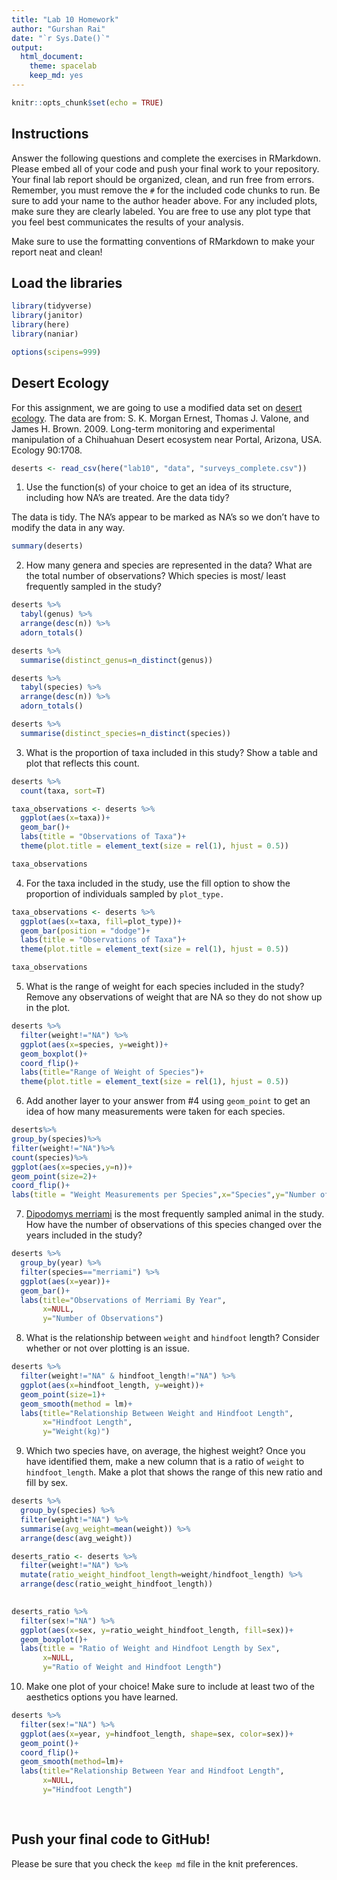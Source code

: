 ```yaml
---
title: "Lab 10 Homework"
author: "Gurshan Rai"
date: "`r Sys.Date()`"
output:
  html_document: 
    theme: spacelab
    keep_md: yes
---
```


```r
knitr::opts_chunk$set(echo = TRUE)
```

## Instructions
Answer the following questions and complete the exercises in RMarkdown. Please embed all of your code and push your final work to your repository. Your final lab report should be organized, clean, and run free from errors. Remember, you must remove the `#` for the included code chunks to run. Be sure to add your name to the author header above. For any included plots, make sure they are clearly labeled. You are free to use any plot type that you feel best communicates the results of your analysis.  

Make sure to use the formatting conventions of RMarkdown to make your report neat and clean!  

## Load the libraries
```r
library(tidyverse)
library(janitor)
library(here)
library(naniar)
```

```r
options(scipens=999)
```

## Desert Ecology
For this assignment, we are going to use a modified data set on [desert ecology](http://esapubs.org/archive/ecol/E090/118/). The data are from: S. K. Morgan Ernest, Thomas J. Valone, and James H. Brown. 2009. Long-term monitoring and experimental manipulation of a Chihuahuan Desert ecosystem near Portal, Arizona, USA. Ecology 90:1708.
```r
deserts <- read_csv(here("lab10", "data", "surveys_complete.csv"))
```

1. Use the function(s) of your choice to get an idea of its structure, including how NA's are treated. Are the data tidy?  

The data is tidy. The NA's appear to be marked as NA's so we don't have to modify the data in any way. 
```r
summary(deserts)
```

2. How many genera and species are represented in the data? What are the total number of observations? Which species is most/ least frequently sampled in the study?

```r
deserts %>% 
  tabyl(genus) %>%
  arrange(desc(n)) %>% 
  adorn_totals() 

```

```r
deserts %>% 
  summarise(distinct_genus=n_distinct(genus))

```
```r
deserts %>% 
  tabyl(species) %>%
  arrange(desc(n)) %>% 
  adorn_totals()
```

```r
deserts %>% 
  summarise(distinct_species=n_distinct(species))
```

3. What is the proportion of taxa included in this study? Show a table and plot that reflects this count.
```r
deserts %>% 
  count(taxa, sort=T)
```

```r
taxa_observations <- deserts %>% 
  ggplot(aes(x=taxa))+
  geom_bar()+
  labs(title = "Observations of Taxa")+
  theme(plot.title = element_text(size = rel(1), hjust = 0.5))

taxa_observations
```

4. For the taxa included in the study, use the fill option to show the proportion of individuals sampled by `plot_type.`
```r
taxa_observations <- deserts %>% 
  ggplot(aes(x=taxa, fill=plot_type))+
  geom_bar(position = "dodge")+
  labs(title = "Observations of Taxa")+
  theme(plot.title = element_text(size = rel(1), hjust = 0.5))

taxa_observations
```

5. What is the range of weight for each species included in the study? Remove any observations of weight that are NA so they do not show up in the plot.
```r
deserts %>%
  filter(weight!="NA") %>% 
  ggplot(aes(x=species, y=weight))+
  geom_boxplot()+
  coord_flip()+
  labs(title="Range of Weight of Species")+
  theme(plot.title = element_text(size = rel(1), hjust = 0.5))
```

6. Add another layer to your answer from #4 using `geom_point` to get an idea of how many measurements were taken for each species.


```r
deserts%>%
group_by(species)%>%
filter(weight!="NA")%>%
count(species)%>%
ggplot(aes(x=species,y=n))+
geom_point(size=2)+
coord_flip()+
labs(title = "Weight Measurements per Species",x="Species",y="Number of Measurements")
```


7. [Dipodomys merriami](https://en.wikipedia.org/wiki/Merriam's_kangaroo_rat) is the most frequently sampled animal in the study. How have the number of observations of this species changed over the years included in the study?
```r
deserts %>% 
  group_by(year) %>% 
  filter(species=="merriami") %>% 
  ggplot(aes(x=year))+
  geom_bar()+
  labs(title="Observations of Merriami By Year",
       x=NULL,
       y="Number of Observations")
```

8. What is the relationship between `weight` and `hindfoot` length? Consider whether or not over plotting is an issue.
```r
deserts %>% 
  filter(weight!="NA" & hindfoot_length!="NA") %>% 
  ggplot(aes(x=hindfoot_length, y=weight))+
  geom_point(size=1)+
  geom_smooth(method = lm)+
  labs(title="Relationship Between Weight and Hindfoot Length",
       x="Hindfoot Length",
       y="Weight(kg)")
```

9. Which two species have, on average, the highest weight? Once you have identified them, make a new column that is a ratio of `weight` to `hindfoot_length`. Make a plot that shows the range of this new ratio and fill by sex.
```r
deserts %>% 
  group_by(species) %>%
  filter(weight!="NA") %>% 
  summarise(avg_weight=mean(weight)) %>% 
  arrange(desc(avg_weight))
```


```r
deserts_ratio <- deserts %>%
  filter(weight!="NA") %>%
  mutate(ratio_weight_hindfoot_length=weight/hindfoot_length) %>% 
  arrange(desc(ratio_weight_hindfoot_length))
  
```

```r
deserts_ratio %>%
  filter(sex!="NA") %>% 
  ggplot(aes(x=sex, y=ratio_weight_hindfoot_length, fill=sex))+
  geom_boxplot()+
  labs(title = "Ratio of Weight and Hindfoot Length by Sex",
       x=NULL,
       y="Ratio of Weight and Hindfoot Length")
```

10. Make one plot of your choice! Make sure to include at least two of the aesthetics options you have learned.
```r
deserts %>%
  filter(sex!="NA") %>% 
  ggplot(aes(x=year, y=hindfoot_length, shape=sex, color=sex))+
  geom_point()+
  coord_flip()+
  geom_smooth(method=lm)+
  labs(title="Relationship Between Year and Hindfoot Length",
       x=NULL,
       y="Hindfoot Length")
  
 
```

## Push your final code to GitHub!
Please be sure that you check the `keep md` file in the knit preferences. 